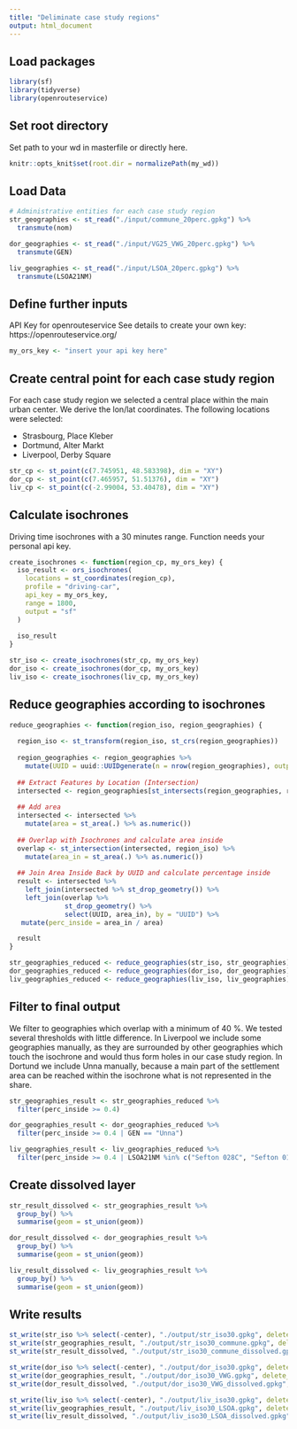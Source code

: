 ---
title: "Deliminate case study regions"
output: html_document
---

## Load packages

```{r, echo=FALSE}
library(sf)
library(tidyverse)
library(openrouteservice)
```

## Set root directory

Set path to your wd in masterfile or directly here. 

```{r setup, include=FALSE}
knitr::opts_knit$set(root.dir = normalizePath(my_wd))
```

## Load Data

```{r}
# Administrative entities for each case study region
str_geographies <- st_read("./input/commune_20perc.gpkg") %>% 
  transmute(nom)

dor_geographies <- st_read("./input/VG25_VWG_20perc.gpkg") %>% 
  transmute(GEN)

liv_geographies <- st_read("./input/LSOA_20perc.gpkg") %>% 
  transmute(LSOA21NM)
```

## Define further inputs

API Key for openrouteservice
See details to create your own key: https://openrouteservice.org/

```{r}
my_ors_key <- "insert your api key here"
```

## Create central point for each case study region

For each case study region we selected a central place within the main urban center. We derive the lon/lat coordinates. 
The following locations were selected:

* Strasbourg, Place Kleber 
* Dortmund, Alter Markt
* Liverpool, Derby Square

```{r}
str_cp <- st_point(c(7.745951, 48.583398), dim = "XY")  
dor_cp <- st_point(c(7.465957, 51.51376), dim = "XY")  
liv_cp <- st_point(c(-2.99004, 53.40478), dim = "XY")  
```

## Calculate isochrones

Driving time isochrones with a 30 minutes range.
Function needs your personal api key. 

```{r}
create_isochrones <- function(region_cp, my_ors_key) {
  iso_result <- ors_isochrones(
    locations = st_coordinates(region_cp),
    profile = "driving-car",
    api_key = my_ors_key,
    range = 1800,
    output = "sf"
  )
  
  iso_result
}
```

```{r}
str_iso <- create_isochrones(str_cp, my_ors_key)
dor_iso <- create_isochrones(dor_cp, my_ors_key)
liv_iso <- create_isochrones(liv_cp, my_ors_key)
```


## Reduce geographies according to isochrones

```{r}
reduce_geographies <- function(region_iso, region_geographies) {
  
  region_iso <- st_transform(region_iso, st_crs(region_geographies))
  
  region_geographies <- region_geographies %>% 
    mutate(UUID = uuid::UUIDgenerate(n = nrow(region_geographies), output = "string"))
  
  ## Extract Features by Location (Intersection)
  intersected <- region_geographies[st_intersects(region_geographies, region_iso, sparse = FALSE), ]
  
  ## Add area
  intersected <- intersected %>%
    mutate(area = st_area(.) %>% as.numeric())
  
  ## Overlap with Isochrones and calculate area inside
  overlap <- st_intersection(intersected, region_iso) %>% 
    mutate(area_in = st_area(.) %>% as.numeric())
  
  ## Join Area Inside Back by UUID and calculate percentage inside
  result <- intersected %>%
    left_join(intersected %>% st_drop_geometry()) %>% 
    left_join(overlap %>% 
              st_drop_geometry() %>% 
              select(UUID, area_in), by = "UUID") %>% 
   mutate(perc_inside = area_in / area)

  result
}
```

```{r}
str_geographies_reduced <- reduce_geographies(str_iso, str_geographies)
dor_geographies_reduced <- reduce_geographies(dor_iso, dor_geographies)
liv_geographies_reduced <- reduce_geographies(liv_iso, liv_geographies)
```


## Filter to final output

We filter to geographies which overlap with a minimum of 40 %. We tested several thresholds with little difference. 
In Liverpool we include some geographies manually, as they are surrounded by other geographies which touch the isochrone and would thus form holes in our case study region. In Dortund we include Unna manually, because a main part of the settlement area can be reached within the isochrone what is not represented in the share. 

```{r}
str_geographies_result <- str_geographies_reduced %>% 
  filter(perc_inside >= 0.4)

dor_geographies_result <- dor_geographies_reduced %>% 
  filter(perc_inside >= 0.4 | GEN == "Unna")

liv_geographies_result <- liv_geographies_reduced %>% 
  filter(perc_inside >= 0.4 | LSOA21NM %in% c("Sefton 028C", "Sefton 013B", "Sefton 013D", "Sefton 015C", "Halton 008C", "Wirral 040B"))
```

## Create dissolved layer

```{r}
str_result_dissolved <- str_geographies_result %>% 
  group_by() %>%
  summarise(geom = st_union(geom)) 

dor_result_dissolved <- dor_geographies_result %>% 
  group_by() %>%
  summarise(geom = st_union(geom)) 

liv_result_dissolved <- liv_geographies_result %>% 
  group_by() %>%
  summarise(geom = st_union(geom)) 
```

## Write results

```{r}
st_write(str_iso %>% select(-center), "./output/str_iso30.gpkg", delete_layer = TRUE)
st_write(str_geographies_result, "./output/str_iso30_commune.gpkg", delete_layer = TRUE)
st_write(str_result_dissolved, "./output/str_iso30_commune_dissolved.gpkg", delete_layer = TRUE)

st_write(dor_iso %>% select(-center), "./output/dor_iso30.gpkg", delete_layer = TRUE)
st_write(dor_geographies_result, "./output/dor_iso30_VWG.gpkg", delete_layer = TRUE)
st_write(dor_result_dissolved, "./output/dor_iso30_VWG_dissolved.gpkg", delete_layer = TRUE)

st_write(liv_iso %>% select(-center), "./output/liv_iso30.gpkg", delete_layer = TRUE)
st_write(liv_geographies_result, "./output/liv_iso30_LSOA.gpkg", delete_layer = TRUE)
st_write(liv_result_dissolved, "./output/liv_iso30_LSOA_dissolved.gpkg", delete_layer = TRUE)
```
